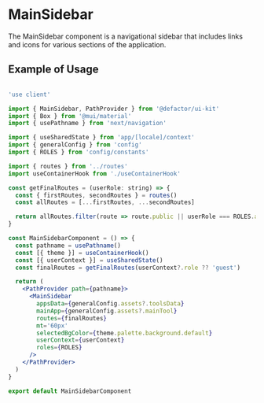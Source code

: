 
<Meta title="V2/MainSidebar/Documentation" component={MainSidebar} />

# MainSidebar

The MainSidebar component is a navigational sidebar that includes links and icons for various sections of the application.

## Example of Usage

```jsx

'use client'

import { MainSidebar, PathProvider } from '@defactor/ui-kit'
import { Box } from '@mui/material'
import { usePathname } from 'next/navigation'

import { useSharedState } from 'app/[locale]/context'
import { generalConfig } from 'config'
import { ROLES } from 'config/constants'

import { routes } from '../routes'
import useContainerHook from './useContainerHook'

const getFinalRoutes = (userRole: string) => {
  const { firstRoutes, secondRoutes } = routes()
  const allRoutes = [...firstRoutes, ...secondRoutes]

  return allRoutes.filter(route => route.public || userRole === ROLES.admin)
}

const MainSidebarComponent = () => {
  const pathname = usePathname()
  const [{ theme }] = useContainerHook()
  const [{ userContext }] = useSharedState()
  const finalRoutes = getFinalRoutes(userContext?.role ?? 'guest')

  return (
    <PathProvider path={pathname}>
      <MainSidebar
        appsData={generalConfig.assets?.toolsData}
        mainApp={generalConfig.assets?.mainTool}
        routes={finalRoutes}
        mt='60px'
        selectedBgColor={theme.palette.background.default}
        userContext={userContext}
        roles={ROLES}
      />
    </PathProvider>
  )
}

export default MainSidebarComponent


```

